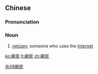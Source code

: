 {{also|网民}}
==Chinese==
{{zh-forms|s=网民}}

===Pronunciation===
{{zh-pron
|m=wǎngmín
|c=mong5 man4
|mn=qz:bǎng-bîn/xm,zz:bāng-bîn
|cat=n
}}

===Noun===
{{zh-noun}}

# [[netizen]]; someone who uses the [[Internet]]

[[Category:zh:Computing|糸08網民]]

[[ko:網民]]
[[lt:網民]]
[[zh:網民]]